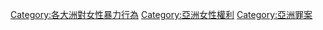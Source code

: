 [[Category:各大洲對女性暴力行為|Category:各大洲對女性暴力行為]]
[[Category:亞洲女性權利|Category:亞洲女性權利]]
[[Category:亞洲罪案|Category:亞洲罪案]]